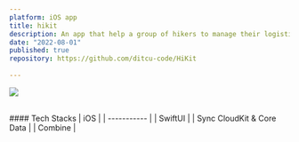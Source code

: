 ```yaml
---
platform: iOS app
title: hikit
description: An app that help a group of hikers to manage their logistic by tracking their list of needs collaboratively with other members
date: "2022-08-01"
published: true
repository: https://github.com/ditcu-code/HiKit
  
---
```


![](https://azgiwpdzokgesofpzclb.supabase.co/storage/v1/object/public/public/images/hikit.png?t=2023-06-21T07%3A54%3A54.768Z)

<br />
#### Tech Stacks
| iOS     | 
| ----------- |
| SwiftUI      | 
| Sync CloudKit & Core Data     | 
| Combine      | 
